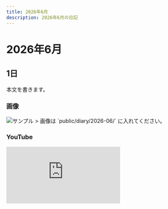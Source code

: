 ```yaml
---
title: 2026年6月
description: 2026年6月の日記
---
```


# 2026年6月

## 1日
本文を書きます。

### 画像
<img src="/diary/2026-06/sample.jpg" alt="サンプル" />
> 画像は `public/diary/2026-06/` に入れてください。

### YouTube
<div style={{position:'relative', paddingTop:'56.25%'}}>
  <iframe
    src="https://www.youtube.com/embed/VIDEO_ID"
    title="2026年6月の動画"
    style={{position:'absolute', inset:0, width:'100%', height:'100%'}}
    frameBorder="0"
    allow="accelerometer; autoplay; clipboard-write; encrypted-media; gyroscope; picture-in-picture; web-share"
    allowFullScreen
  />
</div>
